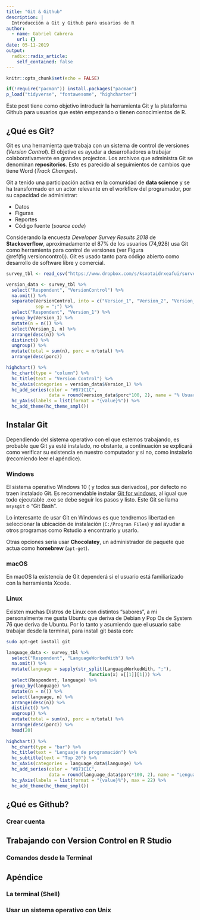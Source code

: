 ```yaml
---
title: "Git & Github"
description: |
  Introducción a Git y Github para usuarios de R 
author:
  - name: Gabriel Cabrera
    url: {}
date: 05-11-2019
output:
  radix::radix_article:
    self_contained: false
---
```


```r
knitr::opts_chunk$set(echo = FALSE)
```

```r
if(!require("pacman")) install.packages("pacman")
p_load("tidyverse", "fontawesome", "highcharter")
```


Este post tiene como objetivo introducir la herramienta Git y la plataforma Github para usuarios que estén empezando o tienen conocimientos de R.  

## ¿Qué es Git?

Git es una herramienta que trabaja con un sistema de control de versiones (*Version Control*). El objetivo es ayudar a desarrolladores a trabajar colaborativamente en grandes projectos. Los archivos que administra Git se denominan **repositorios**. Esto es parecido al seguimientos de cambios que tiene Word (*Track Changes*). 

Git a tenido una participación activa en la comunidad de **data science** y se ha transformado en un actor relevante en el workflow del programador, por su capacidad de administrar:

- Datos
- Figuras
- Reportes
- Código fuente (*source code*)

Considerando la encuesta *Developer Survey Results 2018* de **Stackoverflow**, aproximadamente el 87% de los usuarios (74,928) usa Git como herramienta para control de versiones (ver Figura \@ref(fig:versioncontrol)). Git es usado tanto para código abierto como desarrollo de
software libre y comercial. 

```r
survey_tbl <- read_csv("https://www.dropbox.com/s/ksxotaidrxeafui/survey_results_public.csv?dl=1") 
```

```r
version_data <- survey_tbl %>% 
  select("Respondent", "VersionControl") %>% 
  na.omit() %>% 
  separate(VersionControl, into = c("Version_1", "Version_2", "Version_3"), 
           sep = ";") %>% 
  select("Respondent", "Version_1") %>% 
  group_by(Version_1) %>% 
  mutate(n = n()) %>%
  select(Version_1, n) %>% 
  arrange(desc(n)) %>% 
  distinct() %>%  
  ungroup() %>% 
  mutate(total = sum(n), porc = n/total) %>%
  arrange(desc(porc))
```

```r
highchart() %>% 
  hc_chart(type = "column") %>% 
  hc_title(text = "Version Control") %>% 
  hc_xAxis(categories = version_data$Version_1) %>% 
  hc_add_series(color = "#B71C1C",
                data = round(version_data$porc*100, 2), name = "% Usuarios") %>% 
  hc_yAxis(labels = list(format = "{value}%")) %>% 
  hc_add_theme(hc_theme_smpl())
```

## Instalar Git

Dependiendo del sistema operativo con el que estemos trabajando, es probable 
que Git ya esté instalado, no obstante, a continuación se explicará como
verificar su existencia en nuestro computador y si no, como instalarlo 
(recomiendo leer el apéndice). 

### Windows

El sistema operativo Windows 10 ( y todos sus derivados), por defecto no traen
instalado Git. Es recomendable instalar [Git for windows](https://gitforwindows.org/),
al igual que todo ejecutable .exe se debe seguir los pasos y listo. Este Git 
se llama `msysgit` o "Git Bash".

Lo interesante de usar Git en Windows es que tendremos libertad en seleccionar la
ubicación de instalación (`C:/Program Files`) y así ayudar a otros programas como 
Rstudio a encontrarlo y usarlo.

Otras opciones sería usar **Chocolatey**, un administrador de paquete  que 
actua como **homebrew** (`apt-get`).

### macOS

En macOS la existencia de Git dependerá si el usuario está familiarizado con 
la herramienta Xcode. 



### Linux

Existen muchas Distros de Linux con distintos "sabores", a mí personalmente me gusta Ubuntu que deriva de Debian y Pop Os de System 76 que deriva de Ubuntu. Por lo tanto y asumiendo que 
el usuario sabe trabajar desde la terminal, para install git basta con:

```bash
sudo apt-get install git
```


```r
language_data <- survey_tbl %>%
  select("Respondent", "LanguageWorkedWith") %>% 
  na.omit() %>% 
  mutate(language = sapply(str_split(LanguageWorkedWith, ";"),
                               function(x) x[[1]][1])) %>%
  select(Respondent, language) %>% 
  group_by(language) %>% 
  mutate(n = n()) %>%
  select(language, n) %>% 
  arrange(desc(n)) %>% 
  distinct() %>% 
  ungroup() %>% 
  mutate(total = sum(n), porc = n/total) %>%
  arrange(desc(porc)) %>% 
  head(20)
  
highchart() %>% 
  hc_chart(type = "bar") %>% 
  hc_title(text = "Lenguaje de programación") %>% 
  hc_subtitle(text = "Top 20") %>% 
  hc_xAxis(categories = language_data$language) %>% 
  hc_add_series(color = "#B71C1C",
                data = round(language_data$porc*100, 2), name = "Lenguaje") %>% 
  hc_yAxis(labels = list(format = "{value}%"), max = 22) %>% 
  hc_add_theme(hc_theme_smpl())
```

## ¿Qué es Github?

### Crear cuenta 

## Trabajando con Version Control en R Studio

### Comandos desde la Terminal

## Apéndice

### La terminal (Shell)

### Usar un sistema operativo con Unix 
